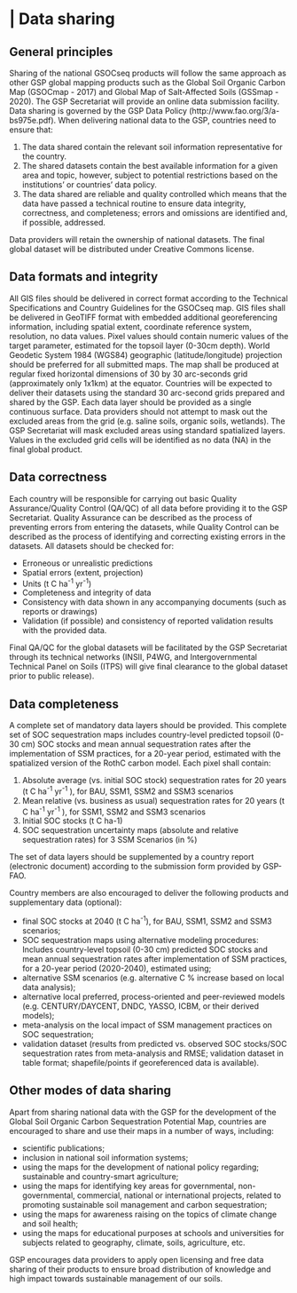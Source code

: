 # | Data sharing   
## General principles
Sharing of the national GSOCseq products will follow the same approach as other GSP global mapping products such as the Global Soil Organic Carbon Map (GSOCmap - 2017) and Global Map of Salt-Affected Soils (GSSmap - 2020). The GSP Secretariat will provide an online data submission facility.
Data sharing is governed by the GSP Data Policy (http://www.fao.org/3/a-bs975e.pdf). When delivering national data to the GSP, countries need to ensure that:

1.    The data shared contain the relevant soil information representative for the country.
2.    The shared datasets contain the best available information for a given area and topic, however, subject to potential restrictions based on the institutions' or countries' data policy.
3.    The data shared are reliable and quality controlled which means that the data have passed a technical routine to ensure data integrity, correctness, and completeness; errors and omissions are identified and, if possible, addressed.

Data providers will retain the ownership of national datasets. The final global dataset will be distributed under Creative Commons license.
 
## Data formats and integrity
All GIS files should be delivered in correct format according to the Technical Specifications and Country Guidelines for the GSOCseq map.
GIS files shall be delivered in GeoTIFF format with embedded additional georeferencing information, including spatial extent, coordinate reference system, resolution, no data values. Pixel values should contain numeric values of the target parameter, estimated for the topsoil layer (0-30cm depth).
World Geodetic System 1984 (WGS84) geographic (latitude/longitude) projection should be preferred for all submitted maps. The map shall be produced at regular fixed horizontal dimensions of 30 by 30 arc-seconds grid (approximately only 1x1km) at the equator. Countries will be expected to deliver their datasets using the standard 30 arc-second grids prepared and shared by the GSP.
Each data layer should be provided as a single continuous surface. Data providers should not attempt to mask out the excluded areas from the grid (e.g. saline soils, organic soils, wetlands). The GSP Secretariat will mask excluded areas using standard spatialized layers. Values in the excluded grid cells will be identified as no data (NA) in the final global product.

## Data correctness
Each country will be responsible for carrying out basic Quality Assurance/Quality Control (QA/QC) of all data before providing it to the GSP Secretariat. Quality Assurance can be described as the process of preventing errors from entering the datasets, while Quality Control can be described as the process of identifying and correcting existing errors in the datasets.
All datasets should be checked for:

*   Erroneous or unrealistic predictions
*   Spatial errors (extent, projection)
*   Units (t C ha^-1^ yr^-1^)
*   Completeness and integrity of data
*   Consistency with data shown in any accompanying documents (such as reports or drawings)
*   Validation (if possible) and consistency of reported validation results with the provided data.

Final QA/QC for the global datasets will be facilitated by the GSP Secretariat through its technical networks (INSII, P4WG, and Intergovernmental Technical Panel on Soils (ITPS) will give final clearance to the global dataset prior to public release).

## Data completeness
A complete set of mandatory data layers should be provided. This complete set of SOC sequestration maps includes country-level predicted topsoil (0-30 cm) SOC stocks and mean annual sequestration rates after the implementation of SSM practices, for a 20-year period, estimated with the spatialized version of the RothC carbon model. Each pixel shall contain:

1.    Absolute average (vs. initial SOC stock) sequestration rates for 20 years (t C ha^-1^ yr^-1^ ), for BAU, SSM1, SSM2 and SSM3 scenarios
2.    Mean relative (vs. business as usual) sequestration rates for 20 years (t C ha^-1^ yr^-1^ ), for SSM1, SSM2 and SSM3 scenarios
3.    Initial SOC stocks (t C ha-1)
4.    SOC sequestration uncertainty maps (absolute and relative sequestration rates) for 3 SSM Scenarios (in %)

The set of data layers should be supplemented by a country report (electronic document) according to the submission form provided by GSP-FAO.

Country members are also encouraged to deliver the following products and supplementary data (optional):

*   final SOC stocks at 2040 (t C ha^-1^), for BAU, SSM1, SSM2 and SSM3 scenarios;
*   SOC sequestration maps using alternative modeling procedures: Includes country-level topsoil (0-30 cm) predicted SOC stocks and mean annual sequestration rates after implementation of SSM practices, for a 20-year period (2020-2040), estimated using;
*   alternative SSM scenarios (e.g. alternative C % increase based on local data analysis);
*   alternative local preferred, process-oriented and peer-reviewed models (e.g. CENTURY/DAYCENT, DNDC, YASSO, ICBM, or their derived models);
*   meta-analysis on the local impact of SSM management practices on SOC sequestration;
*   validation dataset (results from predicted vs. observed SOC stocks/SOC sequestration rates from meta-analysis and RMSE; validation dataset in table format; shapefile/points if georeferenced data is available).

## Other modes of data sharing
Apart from sharing national data with the GSP for the development of the Global Soil Organic Carbon Sequestration Potential Map, countries are encouraged to share and use their maps in a number of ways, including:

*   scientific publications;
*   inclusion in national soil information systems;
*   using the maps for the development of national policy regarding; sustainable and country-smart agriculture;
*   using the maps for identifying key areas for governmental, non-governmental, commercial, national or international projects, related to promoting sustainable soil management and carbon sequestration;
*   using the maps for awareness raising on the topics of climate change and soil health;
*   using the maps for educational purposes at schools and universities for subjects related to geography, climate, soils, agriculture, etc.

GSP encourages data providers to apply open licensing and free data sharing of their products to ensure broad distribution of knowledge and high impact towards sustainable management of our soils.
